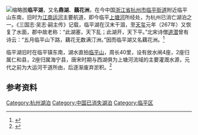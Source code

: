 [[File:Ouhuazhou_Avenue.jpg|缩略图]]'''临平湖'''，又名'''鼎湖'''、'''藕花洲'''，在今中国[[浙江省|浙江省]][[杭州市|杭州市]][[临平街道|临平街道]]附近临平山东南，旧时为[[江南运河|江南运河]]主要航道，即今临平[[上塘河|上塘河]]所经处，为杭州已消亡湖泊之一。《三国志·吴志·嗣主传》记载，临平湖在汉末干涸，至[[天玺_(孙皓)|天玺]]元年（267年）又恢复了水面，郡中故老称：“此湖塞，天下乱；此湖开，天下平。”北宋诗僧[[道潜|道潜]]曾有诗云：“五月临平山下路，藕花无数满汀洲。”因而临平湖又名藕花洲。<ref>{{Cite journal|title=从杭州南湖、临平湖的消亡谈西湖的保护问题|url=http://www.cqvip.com/QK/73096X/20141/72908766504849524849484854.html|last=顾志兴|date=2014|journal=杭州文博|issue=1|volume=0|pages=36–39|access-date=2020-07-11|archive-date=2020-07-11|archive-url=https://web.archive.org/web/20200711152150/http://www.cqvip.com/QK/73096X/20141/72908766504849524849484854.html|dead-url=no}}</ref>

临平湖旧时在临平镇东南，湖水直拍[[临平山|临平山]]，周长40里，设有放水闸4座，2座归属仁和县，2座归属海宁县，唐宋时期与西湖俱为上塘河流域的主要灌溉水源，元代之前为大运河干道所由，后逐渐废弃淤积。<ref>{{Cite book|chapter=蓄水工程|url=http://worldcat.org/oclc/46396225|publisher=中华书局|date=1998|isbn=7-101-01865-3|oclc=46396225|last=浙江省水利志编纂委员会.|title=浙江省水利志|first=|year=|location=北京|pages=}}</ref>

== 参考资料 ==
{{Reflist}}
{{浙江小作品}}
{{杭州城市水系}}
[[Category:杭州湖泊|Category:杭州湖泊]]
[[Category:中国已消失湖泊|Category:中国已消失湖泊]]
[[Category:临平区|Category:临平区]]